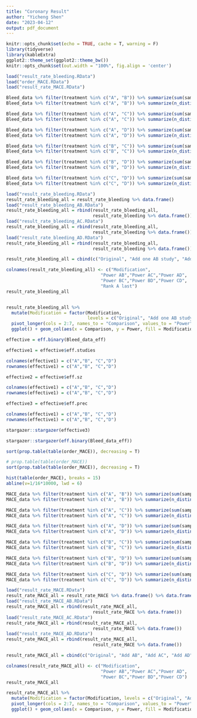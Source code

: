 ```yaml
---
title: "Coronary Result"
author: "Yicheng Shen"
date: "2023-04-12"
output: pdf_document
---
```


```r
knitr::opts_chunk$set(echo = TRUE, cache = T, warning = F)
library(tidyverse)
library(kableExtra)
ggplot2::theme_set(ggplot2::theme_bw())
knitr::opts_chunk$set(out.width = "100%", fig.align = 'center')
```


```r
load("result_rate_bleeding.RData")
load("order_MACE.RData")
load("result_rate_MACE.RData")
```


```r
Bleed_data %>% filter(treatment %in% c("A", "B")) %>% summarize(sum(sampleSize))
Bleed_data %>% filter(treatment %in% c("A", "B")) %>% summarize(n_distinct(study))

Bleed_data %>% filter(treatment %in% c("A", "C")) %>% summarize(sum(sampleSize))
Bleed_data %>% filter(treatment %in% c("A", "C")) %>% summarize(n_distinct(study))

Bleed_data %>% filter(treatment %in% c("A", "D")) %>% summarize(sum(sampleSize))
Bleed_data %>% filter(treatment %in% c("A", "D")) %>% summarize(n_distinct(study))

Bleed_data %>% filter(treatment %in% c("B", "C")) %>% summarize(sum(sampleSize))
Bleed_data %>% filter(treatment %in% c("B", "C")) %>% summarize(n_distinct(study))

Bleed_data %>% filter(treatment %in% c("B", "D")) %>% summarize(sum(sampleSize))
Bleed_data %>% filter(treatment %in% c("B", "D")) %>% summarize(n_distinct(study))

Bleed_data %>% filter(treatment %in% c("C", "D")) %>% summarize(sum(sampleSize))
Bleed_data %>% filter(treatment %in% c("C", "D")) %>% summarize(n_distinct(study))
```


```r
load("result_rate_bleeding.RData")
result_rate_bleeding_all = result_rate_bleeding %>% data.frame()
load("result_rate_bleeding_AB.RData")
result_rate_bleeding_all = rbind(result_rate_bleeding_all, 
                                 result_rate_bleeding %>% data.frame())
load("result_rate_bleeding_AC.RData")
result_rate_bleeding_all = rbind(result_rate_bleeding_all, 
                                 result_rate_bleeding %>% data.frame())
load("result_rate_bleeding_AD.RData")
result_rate_bleeding_all = rbind(result_rate_bleeding_all, 
                                 result_rate_bleeding %>% data.frame())

result_rate_bleeding_all = cbind(c("Original", "Add one AB study", "Add one AC study", "Add one AD study"), result_rate_bleeding_all)

colnames(result_rate_bleeding_all) <- c("Modification",
                                    "Power AB","Power AC","Power AD",
                                    "Power BC","Power BD","Power CD",
                                    "Rank A last")
result_rate_bleeding_all


result_rate_bleeding_all %>% 
  mutate(Modification = factor(Modification, 
                               levels = c("Original", "Add one AB study", "Add one AC study", "Add one AD study"))) %>% 
  pivot_longer(cols = 2:7, names_to = "Comparison", values_to = "Power") %>% 
  ggplot() + geom_col(aes(x = Comparison, y = Power, fill = Modification), position = position_dodge(0.8), width = 0.75)  + labs(x=" ")
```
```r
effective = eff.binary(Bleed_data_eff)

effective1 = effective$eff.studies

colnames(effective1) = c("A","B", "C","D")
rownames(effective1) = c("A","B", "C","D")

effective2 = effective$eff.sz

colnames(effective1) = c("A","B", "C","D")
rownames(effective1) = c("A","B", "C","D")

effective3 = effective$eff.prec

colnames(effective1) = c("A","B", "C","D")
rownames(effective1) = c("A","B", "C","D")

stargazer::stargazer(effective3)

stargazer::stargazer(eff.binary(Bleed_data_eff))
```










```r
sort(prop.table(table(order_MACE)), decreasing = T) 
```


```r
# prop.table(table(order_MACE)) 
sort(prop.table(table(order_MACE)), decreasing = T) 

hist(table(order_MACE), breaks = 15)
abline(v=1/16*10000, lwd = 6)
```

```r
MACE_data %>% filter(treatment %in% c("A", "B")) %>% summarize(sum(sampleSize))
MACE_data %>% filter(treatment %in% c("A", "B")) %>% summarize(n_distinct(study))

MACE_data %>% filter(treatment %in% c("A", "C")) %>% summarize(sum(sampleSize))
MACE_data %>% filter(treatment %in% c("A", "C")) %>% summarize(n_distinct(study))

MACE_data %>% filter(treatment %in% c("A", "D")) %>% summarize(sum(sampleSize))
MACE_data %>% filter(treatment %in% c("A", "D")) %>% summarize(n_distinct(study))

MACE_data %>% filter(treatment %in% c("B", "C")) %>% summarize(sum(sampleSize))
MACE_data %>% filter(treatment %in% c("B", "C")) %>% summarize(n_distinct(study))

MACE_data %>% filter(treatment %in% c("B", "D")) %>% summarize(sum(sampleSize))
MACE_data %>% filter(treatment %in% c("B", "D")) %>% summarize(n_distinct(study))

MACE_data %>% filter(treatment %in% c("C", "D")) %>% summarize(sum(sampleSize))
MACE_data %>% filter(treatment %in% c("C", "D")) %>% summarize(n_distinct(study))
```



```r
load("result_rate_MACE.RData")
result_rate_MACE_all = result_rate_MACE %>% data.frame() %>% data.frame()
load("result_rate_MACE_AB.RData")
result_rate_MACE_all = rbind(result_rate_MACE_all, 
                                 result_rate_MACE %>% data.frame())
load("result_rate_MACE_AC.RData")
result_rate_MACE_all = rbind(result_rate_MACE_all, 
                                 result_rate_MACE %>% data.frame())
load("result_rate_MACE_AD.RData")
result_rate_MACE_all = rbind(result_rate_MACE_all, 
                                 result_rate_MACE %>% data.frame())

result_rate_MACE_all = cbind(c("Original", "Add AB", "Add AC", "Add AD"), result_rate_MACE_all)

colnames(result_rate_MACE_all) <- c("Modification",
                                    "Power AB","Power AC","Power AD",
                                    "Power BC","Power BD","Power CD")
result_rate_MACE_all

result_rate_MACE_all %>% 
  mutate(Modification = factor(Modification, levels = c("Original", "Add AB", "Add AC", "Add AD"))) %>% 
  pivot_longer(cols = 2:7, names_to = "Comparison", values_to = "Power") %>% 
  ggplot() + geom_col(aes(x = Comparison, y = Power, fill = Modification), position = position_dodge(0.8), width = 0.75) 
```


